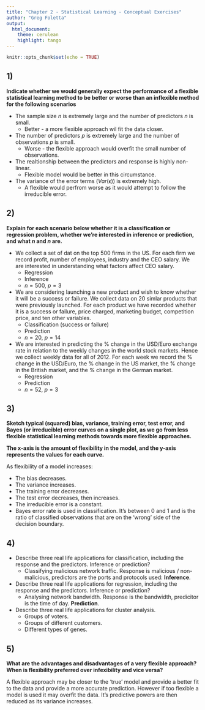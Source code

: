 ```yaml
---
title: "Chapter 2 - Statistical Learning - Conceptual Exercises"
author: "Greg Foletta"
output:
  html_document:
    theme: cerulean
    highlight: tango
---
```


```r
knitr::opts_chunk$set(echo = TRUE)
```

## 1) 

**Indicate whether we would generally expect the performance of a flexible statistical learning method to be better or worse than an inflexible method for the following scenarios**

* The sample size $n$ is extremely large and the number of predictors $n$ is small.
    * Better - a more flexible approach wil fit the data closer.
* The number of predictors $p$ is extremely large and the number of observations $p$ is small.
    * Worse - the flexible approach would overfit the small number of observations.
* The realtionship between the predictors and response is highly non-linear.
    * Flexible model would be better in this circumstance.
* The variance of the error terms ($Var(\epsilon)$) is extremely high.
    * A flexible would perfrom worse as it would attempt to follow the irreducible error.

## 2) 

**Explain for each scenario below whether it is a classification or regression problem, whether we're interested in inference or prediction, and what $n$ and $n$ are.**

* We collect a set of dat on the top 500 firms in the US. For each firm we record profit, number of employees, industry and the CEO salary. We are interested in understanding what factors affect CEO salary.
    * Regression
    * Inference
    * $n = 500,\ p = 3$
* We are considering launching a new product and wish to know whether it will be a success or failure. We collect data on 20 simlar products that were previously launched. For each product we have recorded whether it is a success or failure, price charged, marketing budget, competition price, and ten other variables.
    * Classification (success or failure)
    * Prediction
    * $n = 20,\ p = 14$
* We are interested in predicting the % change in the USD/Euro exchange rate in relation to the weekly changes in the world stock markets. Hence we collect weekly data for all of 2012. For each week we record the % change in the USD/Euro, the % change in the US market, the % change in the British market, and the % change in the German market.
    * Regression
    * Prediction
    * $n = 52,\ p = 3$

## 3) 

**Sketch typical (squared) bias, variance, training error, test error, and Bayes (or irreducible) error curves on a single plot, as we go from less flexible statistical learning methods towards more flexible approaches.**

**The x-axis is the amount of flexibility in the model, and the y-axis represents the values for each curve.**

As flexibility of a model increases:

* The bias decreases.
* The variance increases.
* The training error decreases.
* The test error decreases, then increases.
* The irreducible error is a constant.
* Bayes error rate is used in classification. It's between 0 and 1 and is the ratio of classified observations that are on the 'wrong' side of the decision boundary.

## 4)

* Describe three real life applications for classification, including the response and the predictors. Inference or prediction?
    * Classifying malicious network traffic. Response is malicious / non-malicious, predictors are the ports and protocols used: **Inference**.
* Describe three real life applications for regression, including the response and the predictors. Inference or prediction?
    * Analysing network bandwidth. Response is the bandwidth, predicitor is the time of day. **Prediction**.
* Describe three real life applications for cluster analysis.
    * Groups of voters.
    * Groups of different customers.
    * Different types of genes.

## 5) 

**What are the advantages and disadvantages of a very flexible approach? When is flexibility preferred over infexibility and vice versa?**

A flexible approach may be closer to the 'true' model and provide a better fit to the data and provide a more accurate prediction. However if too flexible a model is used it may overfit the data. It's predictive powers are then reduced as its variance increases.